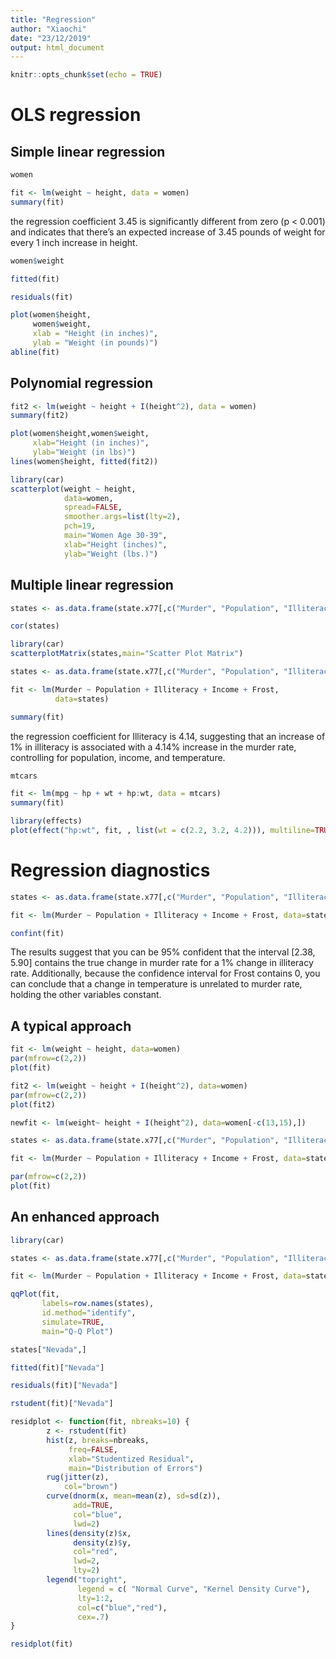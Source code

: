 ```yaml
---
title: "Regression"
author: "Xiaochi"
date: "23/12/2019"
output: html_document
---
```


```r
knitr::opts_chunk$set(echo = TRUE)
```

# OLS regression

## Simple linear regression

```r
women
```

```r
fit <- lm(weight ~ height, data = women)
summary(fit)
```

the regression coefficient 3.45 is significantly different from zero (p < 0.001) and indicates that there's an expected increase of 3.45 pounds of weight for every 1 inch increase in height.


```r
women$weight
```

```r
fitted(fit)
```

```r
residuals(fit)
```

```r
plot(women$height, 
     women$weight,
     xlab = "Height (in inches)",
     ylab = "Weight (in pounds)")
abline(fit)
```

## Polynomial regression

```r
fit2 <- lm(weight ~ height + I(height^2), data = women)
summary(fit2)
```

```r
plot(women$height,women$weight,
     xlab="Height (in inches)",
     ylab="Weight (in lbs)")
lines(women$height, fitted(fit2))
```

```r
library(car)
scatterplot(weight ~ height, 
            data=women,
            spread=FALSE, 
            smoother.args=list(lty=2), 
            pch=19,
            main="Women Age 30-39",
            xlab="Height (inches)",
            ylab="Weight (lbs.)")
```

## Multiple linear regression

```r
states <- as.data.frame(state.x77[,c("Murder", "Population", "Illiteracy", "Income", "Frost")])
```

```r
cor(states)
```

```r
library(car)
scatterplotMatrix(states,main="Scatter Plot Matrix")
```

```r
states <- as.data.frame(state.x77[,c("Murder", "Population", "Illiteracy", "Income", "Frost")])

fit <- lm(Murder ~ Population + Illiteracy + Income + Frost,
          data=states)

summary(fit)
```

the regression coefficient for Illiteracy is 4.14, suggesting that an increase of 1% in illiteracy is associated with a 4.14% increase in the murder rate, controlling for population, income, and temperature.

```r
mtcars
```

```r
fit <- lm(mpg ~ hp + wt + hp:wt, data = mtcars)
summary(fit)
```

```r
library(effects)
plot(effect("hp:wt", fit, , list(wt = c(2.2, 3.2, 4.2))), multiline=TRUE)
```

# Regression diagnostics

```r
states <- as.data.frame(state.x77[,c("Murder", "Population", "Illiteracy", "Income", "Frost")])

fit <- lm(Murder ~ Population + Illiteracy + Income + Frost, data=states)
```


```r
confint(fit)
```

The results suggest that you can be 95% confident that the interval [2.38, 5.90] contains the true change in murder rate for a 1% change in illiteracy rate. Additionally, because the confidence interval for Frost contains 0, you can conclude that a change in temperature is unrelated to murder rate, holding the other variables constant.

## A typical approach

```r
fit <- lm(weight ~ height, data=women)
par(mfrow=c(2,2))
plot(fit)
```

```r
fit2 <- lm(weight ~ height + I(height^2), data=women)
par(mfrow=c(2,2))
plot(fit2)
```

```r
newfit <- lm(weight~ height + I(height^2), data=women[-c(13,15),])
```

```r
states <- as.data.frame(state.x77[,c("Murder", "Population", "Illiteracy", "Income", "Frost")])

fit <- lm(Murder ~ Population + Illiteracy + Income + Frost, data=states)

par(mfrow=c(2,2))
plot(fit)
```

## An enhanced approach

```r
library(car)

states <- as.data.frame(state.x77[,c("Murder", "Population", "Illiteracy", "Income", "Frost")])

fit <- lm(Murder ~ Population + Illiteracy + Income + Frost, data=states)

qqPlot(fit, 
       labels=row.names(states), 
       id.method="identify",
       simulate=TRUE, 
       main="Q-Q Plot")
```

```r
states["Nevada",]
```

```r
fitted(fit)["Nevada"]
```

```r
residuals(fit)["Nevada"]
```

```r
rstudent(fit)["Nevada"]
```

```r
residplot <- function(fit, nbreaks=10) {
        z <- rstudent(fit)
        hist(z, breaks=nbreaks, 
             freq=FALSE,
             xlab="Studentized Residual",
             main="Distribution of Errors")
        rug(jitter(z), 
            col="brown")
        curve(dnorm(x, mean=mean(z), sd=sd(z)),
              add=TRUE, 
              col="blue", 
              lwd=2)
        lines(density(z)$x, 
              density(z)$y,
              col="red", 
              lwd=2, 
              lty=2)
        legend("topright",
               legend = c( "Normal Curve", "Kernel Density Curve"),
               lty=1:2, 
               col=c("blue","red"), 
               cex=.7)
}

residplot(fit)
```

